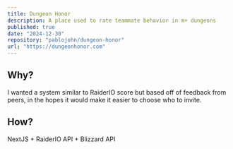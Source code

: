 ```yaml
---
title: Dungeon Honor
description: A place used to rate teammate behavior in m+ dungeons
published: true
date: "2024-12-30"
repository: "pablojohn/dungeon-honor"
url: "https://dungeonhonor.com"
---
```


## Why?
I wanted a system similar to RaiderIO score but based off of feedback from peers, in the hopes
it would make it easier to choose who to invite.

## How?
NextJS + RaiderIO API + Blizzard API
